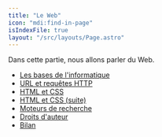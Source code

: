 ```yaml
---
title: "Le Web"
icon: "mdi:find-in-page"
isIndexFile: true
layout: "/src/layouts/Page.astro"
---
```


Dans cette partie, nous allons parler du Web.

- [Les bases de l'informatique](bases-informatique)
- [URL et requêtes HTTP](url-requete-http)
- [HTML et CSS](html-css)
- [HTML et CSS (suite)](html-css-suite)
- [Moteurs de recherche](moteurs)
- [Droits d'auteur](droits-auteur)
- [Bilan](bilan)
